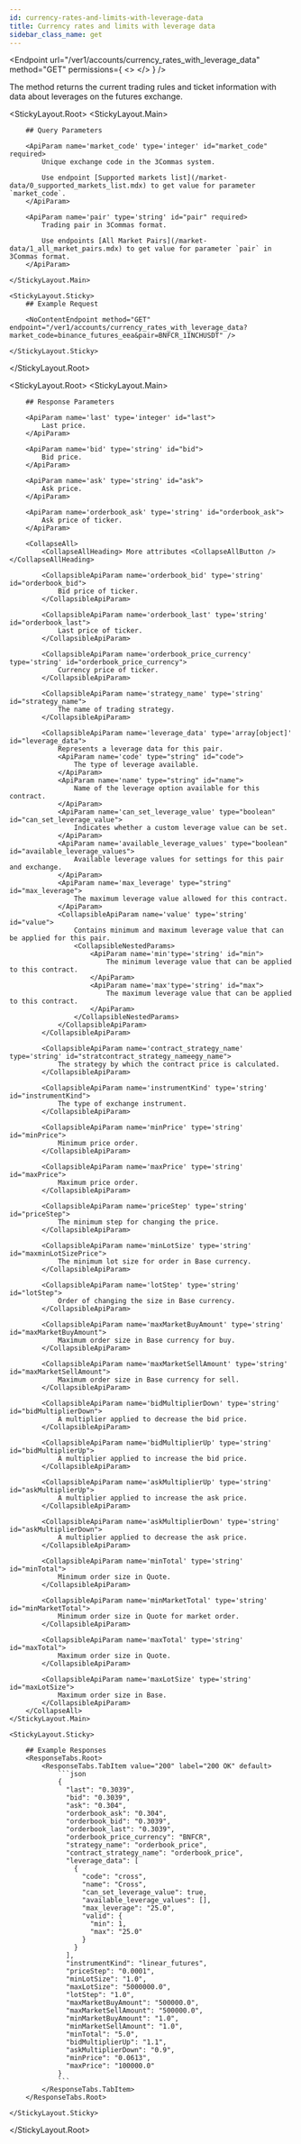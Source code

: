 ```yaml
---
id: currency-rates-and-limits-with-leverage-data
title: Currency rates and limits with leverage data
sidebar_class_name: get
---
```



<Endpoint
    url="/ver1/accounts/currency_rates_with_leverage_data"
    method="GET"
    permissions={
        <>
            <Permission title="Permission" description="NONE" />
            <Permission title="Security" description="NONE" />
        </>
    }
/>

The method returns the current trading rules and ticket information with data about leverages on the futures exchange.

<Separator />

<StickyLayout.Root>
    <StickyLayout.Main>

        ## Query Parameters

        <ApiParam name='market_code' type='integer' id="market_code" required>
            Unique exchange code in the 3Commas system.

            Use endpoint [Supported markets list](/market-data/0_supported_markets_list.mdx) to get value for parameter `market_code`.
        </ApiParam>

        <ApiParam name='pair' type='string' id="pair" required>
            Trading pair in 3Commas format.

            Use endpoints [All Market Pairs](/market-data/1_all_market_pairs.mdx) to get value for parameter `pair` in 3Commas format.
        </ApiParam>

    </StickyLayout.Main>

    <StickyLayout.Sticky>
        ## Example Request

        <NoContentEndpoint method="GET" endpoint="/ver1/accounts/currency_rates_with_leverage_data?market_code=binance_futures_eea&pair=BNFCR_1INCHUSDT" />

    </StickyLayout.Sticky>
</StickyLayout.Root>

<StickyLayout.Root>
    <StickyLayout.Main>

        ## Response Parameters

        <ApiParam name='last' type='integer' id="last">
            Last price.
        </ApiParam>

        <ApiParam name='bid' type='string' id="bid">
            Bid price.
        </ApiParam>

        <ApiParam name='ask' type='string' id="ask">
            Ask price.
        </ApiParam>

        <ApiParam name='orderbook_ask' type='string' id="orderbook_ask">
            Ask price of ticker.
        </ApiParam>

        <CollapseAll>
            <CollapseAllHeading> More attributes <CollapseAllButton /> </CollapseAllHeading>

            <CollapsibleApiParam name='orderbook_bid' type='string' id="orderbook_bid">
                Bid price of ticker.
            </CollapsibleApiParam>

            <CollapsibleApiParam name='orderbook_last' type='string' id="orderbook_last">
                Last price of ticker.
            </CollapsibleApiParam>

            <CollapsibleApiParam name='orderbook_price_currency' type='string' id="orderbook_price_currency">
                Currency price of ticker.
            </CollapsibleApiParam>

            <CollapsibleApiParam name='strategy_name' type='string' id="strategy_name">
                The name of trading strategy.
            </CollapsibleApiParam>

            <CollapsibleApiParam name='leverage_data' type='array[object]' id="leverage_data">
                Represents a leverage data for this pair.
                <ApiParam name='code' type="string" id="code">
                    The type of leverage available.
                </ApiParam>
                <ApiParam name='name' type="string" id="name">
                    Name of the leverage option available for this contract.
                </ApiParam>
                <ApiParam name='can_set_leverage_value' type="boolean" id="can_set_leverage_value">
                    Indicates whether a custom leverage value can be set.
                </ApiParam>
                <ApiParam name='available_leverage_values' type="boolean" id="available_leverage_values">
                    Available leverage values for settings for this pair and exchange.
                </ApiParam>
                <ApiParam name='max_leverage' type="string" id="max_leverage">
                    The maximum leverage value allowed for this contract.
                </ApiParam>
                <CollapsibleApiParam name='value' type='string' id="value">
                    Contains minimum and maximum leverage value that can be applied for this pair.
                    <CollapsibleNestedParams>
                        <ApiParam name='min'type='string' id="min">
                            The minimum leverage value that can be applied to this contract.
                        </ApiParam>
                        <ApiParam name='max'type='string' id="max">
                            The maximum leverage value that can be applied to this contract.
                        </ApiParam>
                    </CollapsibleNestedParams>
                </CollapsibleApiParam>
            </CollapsibleApiParam>

            <CollapsibleApiParam name='contract_strategy_name' type='string' id="stratcontract_strategy_nameegy_name">
                The strategy by which the contract price is calculated.
            </CollapsibleApiParam>

            <CollapsibleApiParam name='instrumentKind' type='string' id="instrumentKind">
                The type of exchange instrument.
            </CollapsibleApiParam>

            <CollapsibleApiParam name='minPrice' type='string' id="minPrice">
                Minimum price order.
            </CollapsibleApiParam>

            <CollapsibleApiParam name='maxPrice' type='string' id="maxPrice">
                Maximum price order.
            </CollapsibleApiParam>

            <CollapsibleApiParam name='priceStep' type='string' id="priceStep">
                The minimum step for changing the price.
            </CollapsibleApiParam>

            <CollapsibleApiParam name='minLotSize' type='string' id="maxminLotSizePrice">
                The minimum lot size for order in Base currency.
            </CollapsibleApiParam>

            <CollapsibleApiParam name='lotStep' type='string' id="lotStep">
                Order of changing the size in Base currency.
            </CollapsibleApiParam>

            <CollapsibleApiParam name='maxMarketBuyAmount' type='string' id="maxMarketBuyAmount">
                Maximum order size in Base currency for buy.
            </CollapsibleApiParam>

            <CollapsibleApiParam name='maxMarketSellAmount' type='string' id="maxMarketSellAmount">
                Maximum order size in Base currency for sell.
            </CollapsibleApiParam>

            <CollapsibleApiParam name='bidMultiplierDown' type='string' id="bidMultiplierDown">
                A multiplier applied to decrease the bid price.
            </CollapsibleApiParam>

            <CollapsibleApiParam name='bidMultiplierUp' type='string' id="bidMultiplierUp">
                A multiplier applied to increase the bid price.
            </CollapsibleApiParam>

            <CollapsibleApiParam name='askMultiplierUp' type='string' id="askMultiplierUp">
                A multiplier applied to increase the ask price.
            </CollapsibleApiParam>

            <CollapsibleApiParam name='askMultiplierDown' type='string' id="askMultiplierDown">
                A multiplier applied to decrease the ask price.
            </CollapsibleApiParam>

            <CollapsibleApiParam name='minTotal' type='string' id="minTotal">
                Minimum order size in Quote.
            </CollapsibleApiParam>

            <CollapsibleApiParam name='minMarketTotal' type='string' id="minMarketTotal">
                Minimum order size in Quote for market order.
            </CollapsibleApiParam>

            <CollapsibleApiParam name='maxTotal' type='string' id="maxTotal">
                Maximum order size in Quote.
            </CollapsibleApiParam>

            <CollapsibleApiParam name='maxLotSize' type='string' id="maxLotSize">
                Maximum order size in Base.
            </CollapsibleApiParam>
        </CollapseAll>
    </StickyLayout.Main>

    <StickyLayout.Sticky>

        ## Example Responses
        <ResponseTabs.Root>
            <ResponseTabs.TabItem value="200" label="200 OK" default>
                ```json
                {
                  "last": "0.3039",
                  "bid": "0.3039",
                  "ask": "0.304",
                  "orderbook_ask": "0.304",
                  "orderbook_bid": "0.3039",
                  "orderbook_last": "0.3039",
                  "orderbook_price_currency": "BNFCR",
                  "strategy_name": "orderbook_price",
                  "contract_strategy_name": "orderbook_price",
                  "leverage_data": [
                    {
                      "code": "cross",
                      "name": "Cross",
                      "can_set_leverage_value": true,
                      "available_leverage_values": [],
                      "max_leverage": "25.0",
                      "valid": {
                        "min": 1,
                        "max": "25.0"
                      }
                    }
                  ],
                  "instrumentKind": "linear_futures",
                  "priceStep": "0.0001",
                  "minLotSize": "1.0",
                  "maxLotSize": "5000000.0",
                  "lotStep": "1.0",
                  "maxMarketBuyAmount": "500000.0",
                  "maxMarketSellAmount": "500000.0",
                  "minMarketBuyAmount": "1.0",
                  "minMarketSellAmount": "1.0",
                  "minTotal": "5.0",
                  "bidMultiplierUp": "1.1",
                  "askMultiplierDown": "0.9",
                  "minPrice": "0.0613",
                  "maxPrice": "100000.0"
                }
                ```
            </ResponseTabs.TabItem>
        </ResponseTabs.Root>

    </StickyLayout.Sticky>
</StickyLayout.Root>
